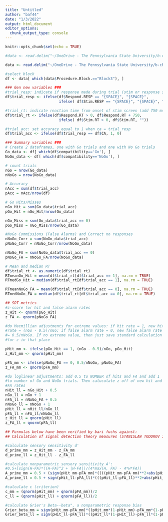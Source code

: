 ```yaml
---
title: "Untitled"
author: "baf44"
date: "1/3/2022"
output: html_document
editor_options: 
  chunk_output_type: console
---
```


```r
knitr::opts_chunk$set(echo = TRUE)
```

```r
#data <- read.delim("~/OneDrive - The Pennsylvania State University/b-childfoodlab_Shared/Active_Studies/RO1_Brain_Mechanisms_IRB_5357/Participant_Data/untouchedRaw/GNG_Raw/GNG_Zoo_Raw_103-1.txt")

data <- read.delim("~/OneDrive - The Pennsylvania State University/b-childfoodlab_Shared/Active_Studies/RO1_Brain_Mechanisms_IRB_5357/Participant_Data/untouchedRaw/GNG_Raw/GNG_Zoo_Raw_072-1.txt")

#select block
df <- data[ which(data$Procedure.Block.=="Block3"), ]
```

```r

### Gen new variables ###
#trial_resp: indicate if response made during trial (stim or response screen)
df$trial_resp <- ifelse(df$Respond.RESP == "{SPACE}", "{SPACE}", 
                        ifelse( df$Stim.RESP == "{SPACE}", "{SPACE}", ""))

#trial_rt: indicate reaction time from onset of stim screen (add 750 ms to respond_rt if response occured during response screen)
df$trial_rt <- ifelse(df$Respond.RT > 0, df$Respond.RT + 750, 
                        ifelse( df$Stim.RT > 0, df$Stim.RT, ""))

#trial_acc: set accuracy equal to 1 when ca = trial_resp
df$trial_acc <- ifelse(df$trial_resp == df$CA, 1, 0)

### Summary variables ###
# Create 2 dataframes, one with Go trials and one with No Go trials
Go_data <- df[ which(df$compatibility=='Go'), ]
NoGo_data <- df[ which(df$compatibility=='NoGo'), ]

# count trials
nGo = nrow(Go_data)
nNoGo = nrow(NoGo_data)

# Accuracy
nAcc = sum(df$trial_acc)
pAcc = nAcc/nrow(df)

# Go Hits/Misses
nGo_Hit = sum(Go_data$trial_acc)
pGo_Hit = nGo_Hit/nrow(Go_data)

nGo_Miss = sum(Go_data$trial_acc == 0)
pGo_Miss = nGo_Miss/nrow(Go_data)

#NoGo Commissions (False Alarms) and Correct no responses  
nNoGo_Corr = sum(NoGo_data$trial_acc)
pNoGo_Corr = nNoGo_Corr/nrow(NoGo_data)

nNoGo_FA = sum(NoGo_data$trial_acc == 0)
pNoGo_FA = nNoGo_FA/nrow(NoGo_data)

# Mean and median RT
df$trial_rt <- as.numeric(df$trial_rt)
RTmeanGo_Hit = mean(df$trial_rt[df$trial_acc == 1], na.rm = TRUE)
RTmedGo_Hit = median(df$trial_rt[df$trial_acc == 1], na.rm = TRUE)

RTmeanNoGo_FA = mean(df$trial_rt[df$trial_acc == 0], na.rm = TRUE)
RTmedNoGo_FA = median(df$trial_rt[df$trial_acc == 0], na.rm = TRUE)

## SDT metrics
#z-score for hit and false alarm rates
z_Hit <- qnorm(pGo_Hit) 
z_FA <- qnorm(pNoGo_FA)

#do Macmillian adjustments for extreme values: if hit rate = 1, new hit
#rate = (nGo - 0.5)/nGo; if false alarm rate = 0, new false alarm rate
#= 0.5/nNoGo. If no extreme value, then just save standard calculation
#for z in that place

pHit_mm <- ifelse(pGo_Hit == 1, (nGo - 0.5)/nGo, pGo_Hit)
z_Hit_mm <- qnorm(pHit_mm)

pFA_mm <- ifelse(pNoGo_FA == 0, 0.5/nNoGo, pNoGo_FA)
z_FA_mm <- qnorm(pFA_mm)

#do loglinear adjustments: add 0.5 to NUMBER of hits and FA and add 1
#to number of Go and NoGo trials. Then caluculate z off of new hit and
#FA rates
nHit_ll = nGo_Hit + 0.5
nGo_ll = nGo + 1
nFA_ll = nNoGo_FA + 0.5
nNoGo_ll = nNoGo + 1
pHit_ll = nHit_ll/nGo_ll
pFA_ll = nFA_ll/nNoGo_ll
z_Hit_ll = qnorm(pHit_ll)
z_FA_ll = qnorm(pFA_ll)

## Formulas below have been verified by bari fuchs against:
## Calculation of signal detection theory measures (STANISLAW TODOROV 1999)

#calculate sensory sensitivity d'
d_prime_mm = z_Hit_mm - z_FA_mm
d_prime_ll = z_Hit_ll - z_FA_ll

#calculate nonparametric sensory sensitivity A':
#0.5+[sign(H-FA)*((H-FA)^2 + |H-FA|)/(4*max(H, FA) - 4*H*FA))
A_prime_mm = 0.5 + (sign(pHit_mm-pFA_mm)*((((pHit_mm-pFA_mm)**2+abs(pHit_mm - pFA_mm)))/(4*max(pHit_mm, pFA_mm) - 4*pHit_mm*pFA_mm)))
A_prime_ll = 0.5 + sign(pHit_ll-pFA_ll)*(((pHit_ll-pFA_ll)**2+abs(pHit_ll - pFA_ll))/(4*max(pHit_ll, pFA_ll) - 4*pHit_ll*pFA_ll))

#calculate c (criterion)
c_mm = (qnorm(pHit_mm) + qnorm(pFA_mm))/2
c_ll = (qnorm(pHit_ll) + qnorm(pFA_ll))/2

#calculate Grier's Beta--beta", a nonparametric response bias
Grier_beta_mm = sign(pHit_mm-pFA_mm)*((pHit_mm*(1-pHit_mm)-pFA_mm*(1-pFA_mm))/(pHit_mm*(1-pHit_mm)+pFA_mm*(1-pFA_mm)))
Grier_beta_ll = sign(pHit_ll-pFA_ll)*((pHit_ll*(1-pHit_ll)-pFA_ll*(1-pFA_ll))/(pHit_ll*(1-pHit_ll)+pFA_ll*(1-pFA_ll)))

```
